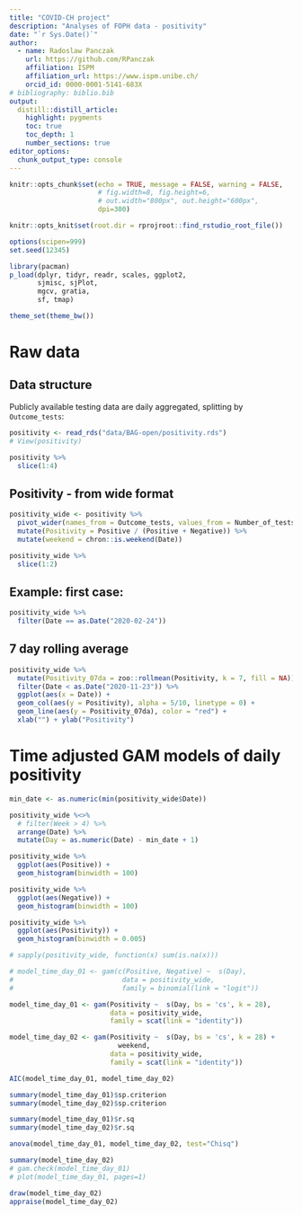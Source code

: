 ```yaml
---
title: "COVID-CH project"
description: "Analyses of FOPH data - positivity"
date: "`r Sys.Date()`"
author:
  - name: Radoslaw Panczak 
    url: https://github.com/RPanczak
    affiliation: ISPM
    affiliation_url: https://www.ispm.unibe.ch/
    orcid_id: 0000-0001-5141-683X
# bibliography: biblio.bib
output:
  distill::distill_article:
    highlight: pygments
    toc: true
    toc_depth: 1
    number_sections: true
editor_options: 
  chunk_output_type: console
---
```


<!-- ------------------------------------------------------------ --> 
<!-- ------------------------------------------------------------ --> 

```r
knitr::opts_chunk$set(echo = TRUE, message = FALSE, warning = FALSE, 
                      # fig.width=8, fig.height=6, 
                      # out.width="800px", out.height="600px",
                      dpi=300)

knitr::opts_knit$set(root.dir = rprojroot::find_rstudio_root_file())

options(scipen=999)
set.seed(12345)

library(pacman) 
p_load(dplyr, tidyr, readr, scales, ggplot2,
       sjmisc, sjPlot,
       mgcv, gratia,
       sf, tmap)

theme_set(theme_bw())
```

<!-- ------------------------------------------------------------ --> 

# Raw data 

## Data structure

Publicly available testing data are daily aggregated, splitting by `Outcome_tests`:

```r
positivity <- read_rds("data/BAG-open/positivity.rds")
# View(positivity)

positivity %>% 
  slice(1:4)
```

## Positivity - from wide format

```r
positivity_wide <- positivity %>% 
  pivot_wider(names_from = Outcome_tests, values_from = Number_of_tests) %>% 
  mutate(Positivity = Positive / (Positive + Negative)) %>% 
  mutate(weekend = chron::is.weekend(Date))

positivity_wide %>% 
  slice(1:2)
```

## Example: first case:

```r
positivity_wide %>% 
  filter(Date == as.Date("2020-02-24"))
```

## 7 day rolling average

```r
positivity_wide %>% 
  mutate(Positivity_07da = zoo::rollmean(Positivity, k = 7, fill = NA)) %>% 
  filter(Date < as.Date("2020-11-23")) %>% 
  ggplot(aes(x = Date)) + 
  geom_col(aes(y = Positivity), alpha = 5/10, linetype = 0) + 
  geom_line(aes(y = Positivity_07da), color = "red") + 
  xlab("") + ylab("Positivity")
```

<!-- ------------------------------------------------------------ --> 

# Time adjusted GAM models of daily positivity

```r
min_date <- as.numeric(min(positivity_wide$Date))

positivity_wide %<>% 
  # filter(Week > 4) %>% 
  arrange(Date) %>% 
  mutate(Day = as.numeric(Date) - min_date + 1)

positivity_wide %>% 
  ggplot(aes(Positive)) +
  geom_histogram(binwidth = 100)

positivity_wide %>% 
  ggplot(aes(Negative)) +
  geom_histogram(binwidth = 100)

positivity_wide %>% 
  ggplot(aes(Positivity)) +
  geom_histogram(binwidth = 0.005)

# sapply(positivity_wide, function(x) sum(is.na(x)))
```


```r
# model_time_day_01 <- gam(c(Positive, Negative) ~  s(Day), 
#                           data = positivity_wide, 
#                           family = binomial(link = "logit"))

model_time_day_01 <- gam(Positivity ~  s(Day, bs = 'cs', k = 28), 
                         data = positivity_wide, 
                         family = scat(link = "identity"))

model_time_day_02 <- gam(Positivity ~  s(Day, bs = 'cs', k = 28) +
                           weekend, 
                         data = positivity_wide, 
                         family = scat(link = "identity"))
```


```r
AIC(model_time_day_01, model_time_day_02)

summary(model_time_day_01)$sp.criterion
summary(model_time_day_02)$sp.criterion

summary(model_time_day_01)$r.sq
summary(model_time_day_02)$r.sq

anova(model_time_day_01, model_time_day_02, test="Chisq")
```

```r
summary(model_time_day_02)
# gam.check(model_time_day_01)
# plot(model_time_day_01, pages=1)

draw(model_time_day_02)
appraise(model_time_day_02)
```



